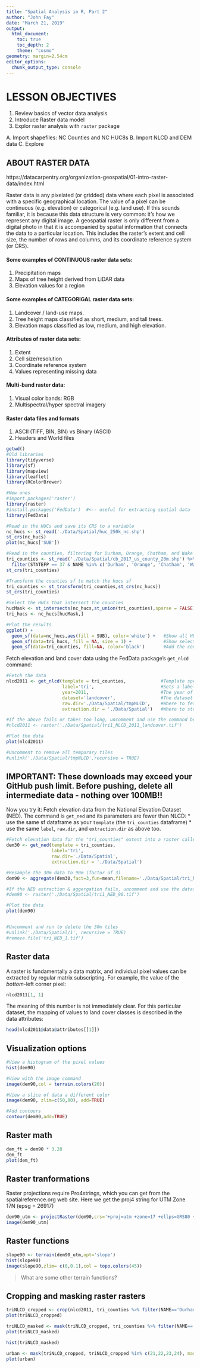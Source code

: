 ```yaml
---
title: "Spatial Analysis in R, Part 2"
author: "John Fay"
date: "March 21, 2019"
output:
  html_document:
    toc: true
    toc_depth: 2
    theme: "cosmo"
geometry: margin=2.54cm
editor_options:
  chunk_output_type: console
---
```

# LESSON OBJECTIVES
1. Review basics of vector data analysis
2. Introduce Raster data model
3. Explor raster analysis with `raster` package

A. Import shapefiles: NC Counties and NC HUC8s
B. Import NLCD and DEM data
C. Explore 

## ABOUT RASTER DATA
https://datacarpentry.org/organization-geospatial/01-intro-raster-data/index.html

Raster data is any pixelated (or gridded) data where each pixel is associated with a specific geographical location. The value of a pixel can be continuous (e.g. elevation) or categorical (e.g. land use). If this sounds familiar, it is because this data structure is very common: it’s how we represent any digital image. A geospatial raster is only different from a digital photo in that it is accompanied by spatial information that connects the data to a particular location. This includes the raster’s extent and cell size, the number of rows and columns, and its coordinate reference system (or CRS).

#### Some examples of CONTINUOUS raster data sets:
1. Precipitation maps
2. Maps of tree height derived from LiDAR data
3. Elevation values for a region 

#### Some examples of CATEGORIGAL raster data sets:
1. Landcover / land-use maps.
2. Tree height maps classified as short, medium, and tall trees.
3. Elevation maps classified as low, medium, and high elevation.

#### Attributes of raster data sets:
1. Extent
2. Cell size/resolution
3. Coordinate reference system
4. Values representing missing data

#### Multi-band raster data: 
1. Visual color bands: RGB
2. Multispectral/hyper spectral imagery

#### Raster data files and formats
1. ASCII (TIFF, BIN, BIN) vs Binary (ASCII)
2. Headers and World files

```r
getwd()
#Old libraries
library(tidyverse)
library(sf)
library(mapview)
library(leaflet)
library(RColorBrewer)

#New ones
#import.packages('raster')
library(raster)
#install.packages('FedData')  #<-- useful for extracting spatial data
library(FedData)
```


```r
#Read in the HUCs and save its CRS to a variable
nc_hucs <- st_read('./Data/Spatial/huc_250k_nc.shp')
st_crs(nc_hucs)
plot(nc_hucs['SUB'])

#Read in the counties, filtering for Durham, Orange, Chatham, and Wake
tri_counties <- st_read('./Data/Spatial/cb_2017_us_county_20m.shp') %>% 
  filter(STATEFP == 37 & NAME %in% c('Durham', 'Orange', 'Chatham', 'Wake'))
st_crs(tri_counties)

#Transform the counties sf to match the hucs sf
tri_counties <- st_transform(tri_counties,st_crs(nc_hucs))
st_crs(tri_counties)

#Select the HUCs that intersect the counties
hucMask <- st_intersects(nc_hucs,st_union(tri_counties),sparse = FALSE)
tri_hucs <- nc_hucs[hucMask,]

#Plot the results
ggplot() + 
  geom_sf(data=nc_hucs,aes(fill = SUB), color='white') +   #Show all HUC8s
  geom_sf(data=tri_hucs, fill = NA, size = 1) +            #Show selected HUC8s
  geom_sf(data=tri_counties, fill=NA, color='black')       #Add the counties
```


Fetch elevation and land cover data using the FedData package's `get_nlcd` command:
```r
#Fetch the data
nlcd2011 <- get_nlcd(template = tri_counties,             #Template specifies the extent to fetch
                     label='tri',                         #Sets a label for the output
                     year=2011,                           #The year of the land cover dataset to fetch
                     dataset='landcover',                 #The dataset to fetch
                     raw.dir='./Data/Spatial/tmpNLCD',    #Where to fetch the tiles (creates this folder)
                     extraction.dir = './Data/Spatial')   #Where to store the merged tiles (final result)
```

```r
#If the above fails or takes too long, uncomment and use the command below
#nlcd2011 <- raster('./Data/Spatial/tri1_NLCD_2011_landcover.tif')

#Plot the data
plot(nlcd2011)

#Uncomment to remove all temporary tiles
#unlink('./Data/Spatial/tmpNLCD',recursive = TRUE)
```
## IMPORTANT: These downloads may exceed your GitHub push limit. Before pushing, delete all intermediate data - nothing over 100MB!! 

Now you try it: Fetch elevation data from the National Elevation Dataset (NED). The command is `get_ned` and its parameters are fewer than NLCD: 
* use the same sf dataframe as your `template` (the `tri_counties` dataframe)
* use the same `label`, `raw.dir`, and `extraction.dir` as above too. 
```r
#Fetch elevation data for the "tri_counties" extent into a raster called "dem30"
dem30 <- get_ned(template = tri_counties,
                 label='tri',
                 raw.dir='./Data/Spatial',
                 extraction.dir = './Data/Spatial')
```

```r
#Resample the 30m data to 90m (factor of 3)
dem90 <- aggregate(dem30,fact=3,fun=mean,filename='./Data/Spatial/tri_NED_90.tif')

#If the NED extraction & aggergation fails, uncomment and use the dataset below
#dem90 <- raster('./Data/Spatial/tri1_NED_90.tif')

#Plot the data
plot(dem90)


#Uncomment and run to delete the 30m tiles 
#unlink('./Data/Spatial/1', recursive = TRUE)
#remove.file('tri_NED_1.tif')

```

## Raster data
A raster is fundamentally a data matrix, and individual pixel values can be
extracted by regular matrix subscripting. For example, the value of
the _bottom_-left corner pixel:

```r
nlcd2011[1, 1]
```


The meaning of this number is not immediately clear. For this particular
dataset, the mapping of values to land cover classes is described in the data
attributes:

```r
head(nlcd2011@data@attributes[[1]])
```


## Visualization options
```r
#View a histogram of the pixel values
hist(dem90)

#View with the image command
image(dem90,col = terrain.colors(20))

#View a slice of data a different color
image(dem90, zlim=c(50,80), add=TRUE)

#Add contours
contour(dem90,add=TRUE)

```


## Raster math
```r
dem_ft = dem90 * 3.28
dem_ft
plot(dem_ft)
```


## Raster tranformations
Raster projections require Pro4strings, which you can get from the spatialreference.org web site. Here we get the proj4 string for UTM Zone 17N (epsg = 26917)
```r
dem90_utm <- projectRaster(dem90,crs='+proj=utm +zone=17 +ellps=GRS80 +datum=NAD83 +units=m +no_defs')
image(dem90_utm)
```


## Raster functions
```r
slope90 <- terrain(dem90_utm,opt='slope')
hist(slope90)
image(slope90,zlim= c(0,0.1),col = topo.colors(45))
```
> What are some other terrain functions? 


## Cropping and masking raster rasters
```r
triNLCD_cropped <- crop(nlcd2011, tri_counties %>% filter(NAME=='Durham'))
plot(triNLCD_cropped)

triNLCD_masked <- mask(triNLCD_cropped, tri_counties %>% filter(NAME=='Durham'))
plot(triNLCD_masked)

hist(triNLCD_masked)

urban <- mask(triNLCD_cropped, triNLCD_cropped %in% c(21,22,23,24), maskvalue = FALSE)
plot(urban)
```

